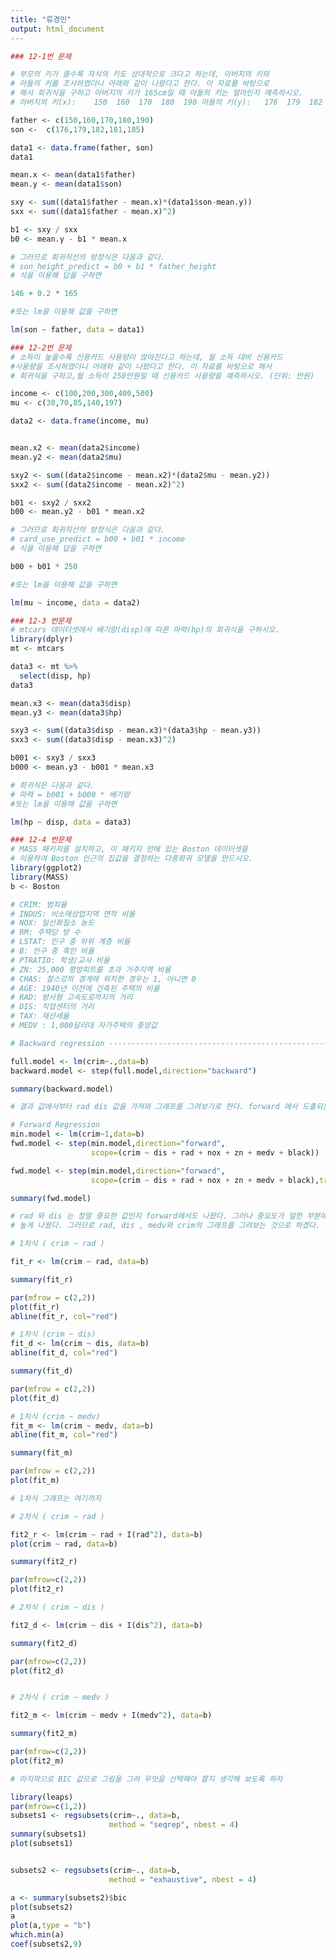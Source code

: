 ```yaml
---
title: "류경민"
output: html_document
---
```


```r
### 12-1번 문제

# 부모의 키가 클수록 자식의 키도 상대적으로 크다고 하는데, 아버지의 키와 
# 아들의 키를 조사하였더니 아래와 같이 나왔다고 한다. 이 자료를 바탕으로 
# 해서 회귀식을 구하고 아버지의 키가 165cm일 때 아들의 키는 얼마인지 예측하시오.
# 아버지의 키(x):	150  160  170  180  190	아들의 키(y):	176  179  182  181  185

father <- c(150,160,170,180,190)
son <-  c(176,179,182,181,185)

data1 <- data.frame(father, son)
data1

mean.x <- mean(data1$father)
mean.y <- mean(data1$son)

sxy <- sum((data1$father - mean.x)*(data1$son-mean.y))
sxx <- sum((data1$father - mean.x)^2)

b1 <- sxy / sxx
b0 <- mean.y - b1 * mean.x

# 그러므로 회귀직선의 방정식은 다음과 같다.
# son_height_predict = b0 + b1 * father_height
# 식을 이용해 답을 구하면 

146 + 0.2 * 165

#또는 lm을 이용해 값을 구하면 

lm(son ~ father, data = data1)


```




```r
### 12-2번 문제 
# 소득이 높을수록 신용카드 사용량이 많아진다고 하는데, 월 소득 대비 신용카드 
#사용량을 조사하였더니 아래와 같이 나왔다고 한다. 이 자료를 바탕으로 해서 
# 회귀식을 구하고,월 소득이 250만원일 때 신용카드 사용량을 예측하시오. (단위: 만원)

income <- c(100,200,300,400,500)
mu <- c(30,70,85,140,197)

data2 <- data.frame(income, mu)


mean.x2 <- mean(data2$income)
mean.y2 <- mean(data2$mu)

sxy2 <- sum((data2$income - mean.x2)*(data2$mu - mean.y2))
sxx2 <- sum((data2$income - mean.x2)^2)

b01 <- sxy2 / sxx2
b00 <- mean.y2 - b01 * mean.x2

# 그러므로 회귀직선의 방정식은 다음과 같다.
# card_use_predict = b00 + b01 * income
# 식을 이용해 답을 구하면 

b00 + b01 * 250

#또는 lm을 이용해 값을 구하면 

lm(mu ~ income, data = data2)
```




```r
### 12-3 번문제 
# mtcars 데이터셋에서 배기량(disp)에 따른 마력(hp)의 회귀식을 구하시오.
library(dplyr)
mt <- mtcars

data3 <- mt %>%
  select(disp, hp)
data3

mean.x3 <- mean(data3$disp)
mean.y3 <- mean(data3$hp)

sxy3 <- sum((data3$disp - mean.x3)*(data3$hp - mean.y3))
sxx3 <- sum((data3$disp - mean.x3)^2)

b001 <- sxy3 / sxx3
b000 <- mean.y3 - b001 * mean.x3

# 회귀식은 다음과 같다. 
# 마력 = b001 + b000 * 배기량
#또는 lm을 이용해 값을 구하면 

lm(hp ~ disp, data = data3)


```




```r

### 12-4 번문제
# MASS 패키지를 설치하고, 이 패키지 안에 있는 Boston 데이터셋을
# 이용하여 Boston 인근의 집값을 결정하는 다중회귀 모델을 만드시오.
library(ggplot2)
library(MASS)
b <- Boston

# CRIM: 범죄율
# INDUS: 비소매상업지역 면적 비율
# NOX: 일산화질소 농도
# RM: 주택당 방 수
# LSTAT: 인구 중 하위 계층 비율
# B: 인구 중 흑인 비율
# PTRATIO: 학생/교사 비율
# ZN: 25,000 평방피트를 초과 거주지역 비율
# CHAS: 찰스강의 경계에 위치한 경우는 1, 아니면 0
# AGE: 1940년 이전에 건축된 주택의 비율
# RAD: 방사형 고속도로까지의 거리
# DIS: 직업센터의 거리
# TAX: 재산세율
# MEDV : 1,000달러대 자가주택의 중앙값

# Backward regression --------------------------------------------------------------------------------------

full.model <- lm(crim~.,data=b)
backward.model <- step(full.model,direction="backward")

summary(backward.model)

# 결과 값에서부터 rad dis 값을 가져와 그래프를 그려보기로 한다. forward 에서 도출되는 값을 보고  nox 나 medv정도 까지만 해보도록 하자.

# Forward Regression 
min.model <- lm(crim~1,data=b) 
fwd.model <- step(min.model,direction="forward",
                  scope=(crim ~ dis + rad + nox + zn + medv + black))

fwd.model <- step(min.model,direction="forward",
                  scope=(crim ~ dis + rad + nox + zn + medv + black),trace=0)

summary(fwd.model)

# rad 와 dis 는 정말 중요한 값인지 forward에서도 나왔다. 그러나 중요도가 덜한 부분에서 차이가 있었는데 forward에서는 medv가 중요도가 
# 높게 나왔다. 그러므로 rad, dis , medv와 crim의 그래프를 그려보는 것으로 하겠다. 

# 1차식 ( crim ~ rad )

fit_r <- lm(crim ~ rad, data=b)

summary(fit_r)

par(mfrow = c(2,2))
plot(fit_r)
abline(fit_r, col="red")

# 1차식 (crim ~ dis)
fit_d <- lm(crim ~ dis, data=b)
abline(fit_d, col="red")

summary(fit_d)

par(mfrow = c(2,2))
plot(fit_d)

# 1차식 (crim ~ medv)
fit_m <- lm(crim ~ medv, data=b)
abline(fit_m, col="red")

summary(fit_m)

par(mfrow = c(2,2))
plot(fit_m)

# 1차식 그래프는 여기까지

# 2차식 ( crim ~ rad )

fit2_r <- lm(crim ~ rad + I(rad^2), data=b)
plot(crim ~ rad, data=b)

summary(fit2_r)

par(mfrow=c(2,2))
plot(fit2_r)

# 2차식 ( crim ~ dis )

fit2_d <- lm(crim ~ dis + I(dis^2), data=b)

summary(fit2_d)

par(mfrow=c(2,2))
plot(fit2_d)


# 2차식 ( crim ~ medv )

fit2_m <- lm(crim ~ medv + I(medv^2), data=b)

summary(fit2_m)

par(mfrow=c(2,2))
plot(fit2_m)

# 마지막으로 BIC 값으로 그림을 그려 무엇을 선택해야 할지 생각해 보도록 하자

library(leaps)
par(mfrow=c(1,2))
subsets1 <- regsubsets(crim~., data=b,
                      method = "seqrep", nbest = 4)
summary(subsets1)
plot(subsets1)


subsets2 <- regsubsets(crim~., data=b,
                      method = "exhaustive", nbest = 4)

a <- summary(subsets2)$bic
plot(subsets2)
a
plot(a,type = "b")
which.min(a)
coef(subsets2,9)



```

